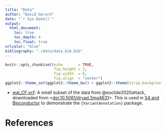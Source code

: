 ```yaml
---
title: "Data"
author: "David Gerard"
date: "`r Sys.Date()`"
output:  
  html_document:
    toc: true
    toc_depth: 4
    toc_float: true
urlcolor: "blue"
bibliography: "./data/data_bib.bib"
---
```


```r
knitr::opts_chunk$set(echo       = TRUE, 
                      fig.height = 3, 
                      fig.width  = 6,
                      fig.align  = "center")
ggplot2::theme_set(ggplot2::theme_bw() + ggplot2::theme(strip.background = ggplot2::element_rect(fill = "white")))
```

- [wal_CF.vcf](./data/wal_CF.vcf): A small subset of the data from @euclide2020attack, downloaded from \<[doi:10.5061/dryad.3mq4631](https://doi.org/10.5061/dryad.3mq4631)\>. This is used in [S4 and Bioconductor](./05_bioconductor.html) to demonstrate the `{VariantAnnotation}` package.

# References
